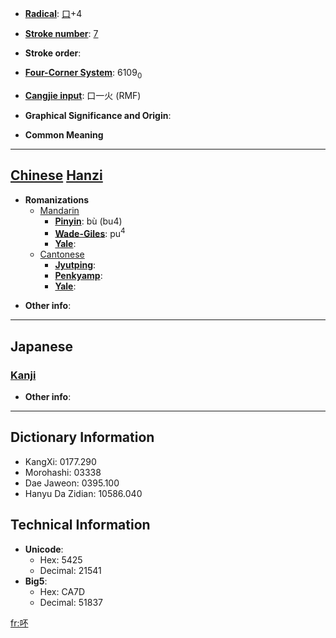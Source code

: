* '''[[Wiktionary:Chinese radical index| Radical]]''': [[Wiktionary:Chinese radical index 口|口]]+4

* '''[[Wiktionary:Chinese total strokes index|Stroke number]]''': [[Wiktionary:Chinese total strokes index 7|7]]

* '''Stroke order''': 

* '''[[Wiktionary:Chinese four corner index|Four-Corner System]]''': 6109<sub>0</sub>

* '''[[Wiktionary:Chinese Cangjie index|Cangjie input]]''': 口一火 (RMF)

* '''Graphical Significance and Origin''': 

* '''Common Meaning'''

----

== [[Chinese]] [[Hanzi]] ==

* '''Romanizations'''
** [[Mandarin]]
*** '''[[Pinyin]]''': bù (bu4)
*** '''[[Wade-Giles]]''': pu<sup>4</sup>
*** '''[[Yale]]''': 
**[[Cantonese]]
***'''[[Jyutping]]''':
***'''[[Penkyamp]]''': 
***'''[[Yale]]''': 

* '''Other info''': 

----

==Japanese==
===[[Kanji]]===
{{kanji|on readings=[[ほう]] (hō), [[ふ]] (fu)
|kun readings=
}}

* '''Other info''':  

----

== Dictionary Information ==

* KangXi: 0177.290
* Morohashi: 03338
* Dae Jaweon: 0395.100
* Hanyu Da Zidian: 10586.040

== Technical Information ==

* '''Unicode''':
** Hex: 5425
** Decimal: 21541
* '''Big5''':
** Hex: CA7D
** Decimal: 51837

[[fr:吥]]